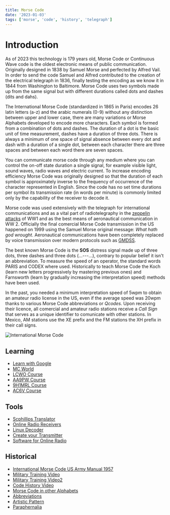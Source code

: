 ```yaml
---
title: Morse Code
date: '2023-01-03'
tags: ['morse', 'code', 'history', 'telegraph']
---
```


# Introduction #

As of 2023 this technology is 179 years old, Morse Code or Continuous Wave code is the oldest electronic means of public communication. Originally designed in 1838 by Samuel Morse and perfected by Alfred Vail. In order to send the code Samuel and Alfred contributed to the creation of the electrical telegraph in 1836, finally testing the encoding as we know it in 1844 from Washington to Baltimore. Morse Code uses two symbols made up from the same signal but with different durations called dots and dashes (dits and dahs).

The International Morse Code (standardized in 1865 in Paris) encodes 26 latin letters (a-z) and the arabic numerals (0-9) without any distinction between upper and lower case, there are many variations or Morse Alphabets developed to encode more characters. Each symbol is formed from a combination of dots and dashes. The duration of a dot is the basic unit of time measurement, dashes have a duration of three dots. There is always a minimum of one space of signal absence between every dot and dash with a duration of a single dot, between each character there are three spaces and between each word there are seven spaces.

You can communicate morse code through any medium where you can control the on-off state duration a single signal, for example visible light, sound waves, radio waves and electric current. To increase encoding efficiency Morse Code was originally designed so that the duration of each symbol is approximately inverse to the frequency of occurrence of the character represented in English. Since the code has no set time durations per symbol its transmission rate (in words per minute) is commonly limited only by the capability of the receiver to decode it. 

Morse code was used extensively with the telegraph for international communications and as a vital part of radiotelegraphy in the [zeppelin attacks](http://marconiheritage.org/ww1-air.html) of WW1 and as the best means of aeronautical communication in WW 2. Officially the final comercial Morse Code transmission in the US happened on 1999 using the Samuel Morse original message: *What hath god wrought*. Aeronautical communications have been completely replaced by voice transmission over modern protocols such as [GMDSS](https://en.wikipedia.org/wiki/Global_Maritime_Distress_and_Safety_System).

The best known Morse Code is the **SOS** distress signal made up of three dots, three dashes and three dots (...---...), contrary to popular belief it isn't an abbreviation. To measure the speed of an operator, the standard words PARIS and CODEX where used. Historically to teach Morse Code the Koch (learn new letters progressively by mastering previous ones) and Farnsworth (learn by gradually increasing the interpretation speed) methods have been used. 

In the past, you needed a minimum interpretation speed of 5wpm to obtain an amateur radio license in the US, even if the average speed was 20wpm thanks to various Morse Code abbreviations or *Qcodes*. Upon receiving their licence, all comercial and amateur radio stations receive a *Call Sign* that serves as a unique identifier to comunicate with other stations. In Mexico, AM stations use the XE prefix and the FM stations the XH prefix in their call signs.

![International Morse Code](/static/images/programming/MorseCode.png)

## Learning ##

* [Learn with Google](https://morse.withgoogle.com/learn/)
* [MC World](https://morsecode.world/)
* [LCWO Course](https://lcwo.net/main)
* [AA9PW Course](https://www.aa9pw.com/morsecode/)
* [9H1MRL Course](http://www.9h1mrl.org/ukrae/arc_cd/extra/morse/index.htm)
* [AC6V Course](http://www.ac6v.com/morseaids.htm)

## Tools ##

* [Scphillips Translator](http://morsecode.scphillips.com/translator.html)
* [Online Radio Receivers](http://www.websdr.org/)
* [Linux Decoder](https://packages.debian.org/sid/xdemorse)
* [Create your Transmitter](https://github.com/AE9RB/peaberry)
* [Software for Online Radio](http://gnuradio.org/)

## Historical ##

* [International Morse Code US Army Manual 1957](https://archive.org/details/Tm11-4591957)
* [Military Training Video](https://www.youtube.com/watch?v=xsDk5_bktFo)
* [Military Training Video2](https://www.youtube.com/watch?v=iC5RQNSSZH0)
* [Code History Video](https://www.youtube.com/watch?v=xcjgm6ctzAw)
* [Morse Code in other Alphabets](http://www.dxzone.com/qsy32208-codes-of-the-world)
* [Abbreviations](http://www.hamradioqrp.com/p/cw-abbreviations.html)
* [Artistic Pattern](http://azarask.in/projects/algorithm-ink/#e0274a5c)
* [Paraphernalia](http://www.mtechnologies.com/index.html)

